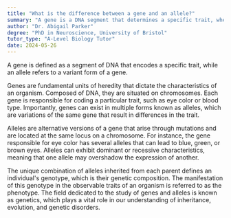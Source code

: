 ```yaml
---
title: "What is the difference between a gene and an allele?"
summary: "A gene is a DNA segment that determines a specific trait, whereas an allele is a variant form of that gene, contributing to genetic diversity."
author: "Dr. Abigail Parker"
degree: "PhD in Neuroscience, University of Bristol"
tutor_type: "A-Level Biology Tutor"
date: 2024-05-26
---
```


A gene is defined as a segment of DNA that encodes a specific trait, while an allele refers to a variant form of a gene.

Genes are fundamental units of heredity that dictate the characteristics of an organism. Composed of DNA, they are situated on chromosomes. Each gene is responsible for coding a particular trait, such as eye color or blood type. Importantly, genes can exist in multiple forms known as alleles, which are variations of the same gene that result in differences in the trait.

Alleles are alternative versions of a gene that arise through mutations and are located at the same locus on a chromosome. For instance, the gene responsible for eye color has several alleles that can lead to blue, green, or brown eyes. Alleles can exhibit dominant or recessive characteristics, meaning that one allele may overshadow the expression of another.

The unique combination of alleles inherited from each parent defines an individual's genotype, which is their genetic composition. The manifestation of this genotype in the observable traits of an organism is referred to as the phenotype. The field dedicated to the study of genes and alleles is known as genetics, which plays a vital role in our understanding of inheritance, evolution, and genetic disorders.
    